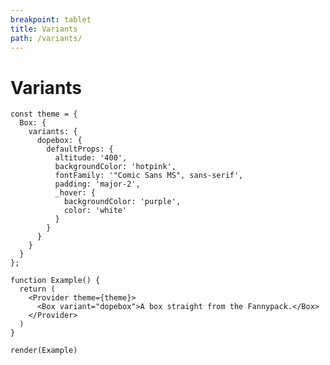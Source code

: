 ```yaml
---
breakpoint: tablet
title: Variants
path: /variants/
---
```


# Variants

```function-live noInline
const theme = {
  Box: {
    variants: {
      dopebox: {
        defaultProps: {
          altitude: '400',
          backgroundColor: 'hotpink',
          fontFamily: '"Comic Sans MS", sans-serif',
          padding: 'major-2',
          _hover: {
            backgroundColor: 'purple',
            color: 'white'
          }
        }
      }
    }
  }
};

function Example() {
  return (
    <Provider theme={theme}>
      <Box variant="dopebox">A box straight from the Fannypack.</Box>
    </Provider>
  )
}

render(Example)
```
